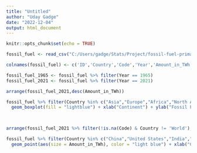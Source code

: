 ---
title: "Untitled"
author: "Uday Gadge"
date: "2022-12-04"
output: html_document
---

```{r setup, include=FALSE}
knitr::opts_chunk$set(echo = TRUE)
```

```{r}
fossil_fuel <- read_csv("C:/Users/gadge/Stats/Project/fossil-fuel-primary-energy.csv")

colnames(fossil_fuel) <- c('ID','Country','Code','Year','Amount_in_TWh')

fossil_fuel_1965 <- fossil_fuel %>% filter(Year == 1965)
fossil_fuel_2021 <- fossil_fuel %>% filter(Year == 2021)

arrange(fossil_fuel_2021,desc(Amount_in_TWh))
```
```{r}
fossil_fuel %>% filter(Country %in% c("Asia","Europe","Africa","North America","South America","Australia")) %>% ggplot(aes(Country, Amount_in_TWh)) + 
  geom_boxplot(fill = "lightblue") + xlab("Continent") + ylab("Fossil Fuel Consumption") 

  
```
```{r}
arrange(fossil_fuel_2021 %>% filter(!is.na(Code) & Country != 'World'),desc(Amount_in_TWh))

```
```{r}
fossil_fuel %>% filter(Country %in% c("China","United States","India","Japan","Iran")) %>% ggplot(aes(Country, Year)) + 
  geom_point(aes(size = Amount_in_TWh), color = "light blue") + xlab("Country") + ylab("Year") 

```


